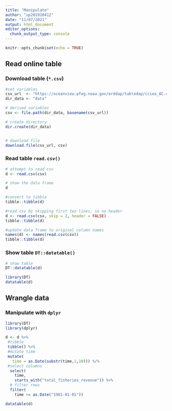 ```yaml
---
title: "Manipulate"
author: "up201910412"
date: "11/07/2021"
output: html_document
editor_options: 
  chunk_output_type: console
---
```


```r
knitr::opts_chunk$set(echo = TRUE)
```

## Read online table

### Download table (`*.csv`)

```r
#set variables
csv_url  <- "https://oceanview.pfeg.noaa.gov/erddap/tabledap/cciea_AC.csv"
dir_data <- "data"

# derived variables
csv <- file.path(dir_data, basename(csv_url))

# create directory
dir.create(dir_data)


# download file
download.file(csv_url, csv)
```

### Read table `read.csv()`

```r
# attempt to read csv
d <- read.csv(csv)

# show the data frame
d

#convert to tibble
tibble::tibble(d)

#read csv by skipping first two lines, so no header
d <- read.csv(csv, skip = 2, header = FALSE)
tibble::tibble(d)

#update data frame to original column names
names(d) <- names(read.csv(csv))
tibble::tibble(d)
```

### Show table `DT::datatable()`

```r
# show table
DT::datatable(d)

library(DT)
datatable(d)
```

## Wrangle data

### Manipulate with `dplyr`

```r
library(DT)
library(dplyr)

d <- d %>%
 #tibble
 tibble() %>%
 #mutate time
 mutate(
   time = as.Date(substr(time,1,10))) %/%
 #select columns
  select(
    time, 
    starts_with("total_fisheries_revenue")) %>% 
  # filter rows
  filter(
    time >= as.Date("1981-01-01"))

datatable(d)
```

